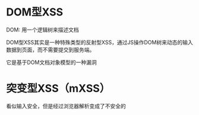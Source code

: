 
# DOM型XSS

DOM: 用一个逻辑树来描述文档

DOM型XSS其实是一种特殊类型的反射型XSS，通过JS操作DOM树来动态的输入数据到页面，而不需要提交到服务端。

它是基于DOM文档对象模型的一种漏洞

# 突变型XSS（mXSS）

看似输入安全，但是经过浏览器解析变成了不安全的